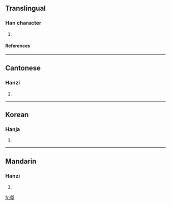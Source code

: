==Translingual==
===Han character===
{{Han char|rn=64|rad=手|as=10|sn=14|four=2750<sub>2</sub>|canj=竹水手 (HEQ)}}
# {{defn|Han|sort=手10}}
====References====
{{Han ref|kx=0448.020|dkj=12506|dj=0798.190|hdz=31927.080|uh=642B|ud=25643|bh=E1D9|bd=57817}}

----
==Cantonese==
===Hanzi===
{{yue-hanzi|jyut=}}
# {{defn|Cantonese}}

----
==Korean==
===Hanja===
{{ko-hanja|hangeul=반|eumhun=|rv=ban|mr=pan|y=pan}}
# {{defn|Korean}}

----
==Mandarin==
===Hanzi===
{{cmn-hanzi|pin=[[pán]] (pan2)|wg=p'an<sup>2</sup>}}
# {{defn|Mandarin}}

[[fr:搫]]